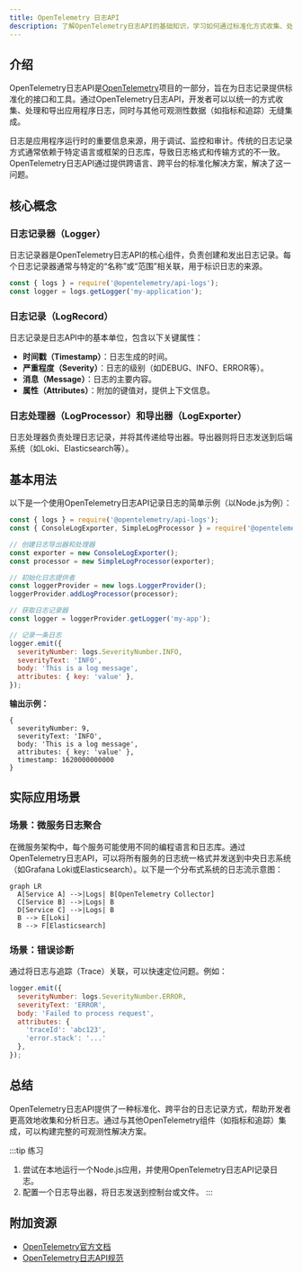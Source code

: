 ```yaml
---
title: OpenTelemetry 日志API
description: 了解OpenTelemetry日志API的基础知识，学习如何通过标准化方式收集、处理和导出应用程序日志。
---
```


## 介绍

OpenTelemetry日志API是[OpenTelemetry](https://opentelemetry.io/)项目的一部分，旨在为日志记录提供标准化的接口和工具。通过OpenTelemetry日志API，开发者可以以统一的方式收集、处理和导出应用程序日志，同时与其他可观测性数据（如指标和追踪）无缝集成。

日志是应用程序运行时的重要信息来源，用于调试、监控和审计。传统的日志记录方式通常依赖于特定语言或框架的日志库，导致日志格式和传输方式的不一致。OpenTelemetry日志API通过提供跨语言、跨平台的标准化解决方案，解决了这一问题。

## 核心概念

### 日志记录器（Logger）

日志记录器是OpenTelemetry日志API的核心组件，负责创建和发出日志记录。每个日志记录器通常与特定的“名称”或“范围”相关联，用于标识日志的来源。

```javascript
const { logs } = require('@opentelemetry/api-logs');
const logger = logs.getLogger('my-application');
```

### 日志记录（LogRecord）

日志记录是日志API中的基本单位，包含以下关键属性：
- **时间戳（Timestamp）**：日志生成的时间。
- **严重程度（Severity）**：日志的级别（如DEBUG、INFO、ERROR等）。
- **消息（Message）**：日志的主要内容。
- **属性（Attributes）**：附加的键值对，提供上下文信息。

### 日志处理器（LogProcessor）和导出器（LogExporter）

日志处理器负责处理日志记录，并将其传递给导出器。导出器则将日志发送到后端系统（如Loki、Elasticsearch等）。

## 基本用法

以下是一个使用OpenTelemetry日志API记录日志的简单示例（以Node.js为例）：

```javascript
const { logs } = require('@opentelemetry/api-logs');
const { ConsoleLogExporter, SimpleLogProcessor } = require('@opentelemetry/sdk-logs');

// 创建日志导出器和处理器
const exporter = new ConsoleLogExporter();
const processor = new SimpleLogProcessor(exporter);

// 初始化日志提供者
const loggerProvider = new logs.LoggerProvider();
loggerProvider.addLogProcessor(processor);

// 获取日志记录器
const logger = loggerProvider.getLogger('my-app');

// 记录一条日志
logger.emit({
  severityNumber: logs.SeverityNumber.INFO,
  severityText: 'INFO',
  body: 'This is a log message',
  attributes: { key: 'value' },
});
```

**输出示例：**
```
{
  severityNumber: 9,
  severityText: 'INFO',
  body: 'This is a log message',
  attributes: { key: 'value' },
  timestamp: 1620000000000
}
```

## 实际应用场景

### 场景：微服务日志聚合

在微服务架构中，每个服务可能使用不同的编程语言和日志库。通过OpenTelemetry日志API，可以将所有服务的日志统一格式并发送到中央日志系统（如Grafana Loki或Elasticsearch）。以下是一个分布式系统的日志流示意图：

```mermaid
graph LR
  A[Service A] -->|Logs| B[OpenTelemetry Collector]
  C[Service B] -->|Logs| B
  D[Service C] -->|Logs| B
  B --> E[Loki]
  B --> F[Elasticsearch]
```

### 场景：错误诊断

通过将日志与追踪（Trace）关联，可以快速定位问题。例如：
```javascript
logger.emit({
  severityNumber: logs.SeverityNumber.ERROR,
  severityText: 'ERROR',
  body: 'Failed to process request',
  attributes: {
    'traceId': 'abc123',
    'error.stack': '...'
  },
});
```

## 总结

OpenTelemetry日志API提供了一种标准化、跨平台的日志记录方式，帮助开发者更高效地收集和分析日志。通过与其他OpenTelemetry组件（如指标和追踪）集成，可以构建完整的可观测性解决方案。

:::tip 练习
1. 尝试在本地运行一个Node.js应用，并使用OpenTelemetry日志API记录日志。
2. 配置一个日志导出器，将日志发送到控制台或文件。
:::

## 附加资源
- [OpenTelemetry官方文档](https://opentelemetry.io/docs/)
- [OpenTelemetry日志API规范](https://github.com/open-telemetry/opentelemetry-specification/blob/main/specification/logs/overview.md)